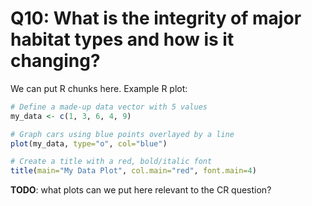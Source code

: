 # Q10: What is the integrity of major habitat types and how is it changing?

We can put R chunks here.
Example R plot:

```r
# Define a made-up data vector with 5 values
my_data <- c(1, 3, 6, 4, 9)

# Graph cars using blue points overlayed by a line
plot(my_data, type="o", col="blue")

# Create a title with a red, bold/italic font
title(main="My Data Plot", col.main="red", font.main=4)
```

**TODO**: what plots can we put here relevant to the CR question?
